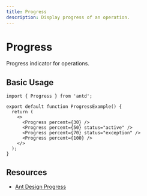 ```yaml
---
title: Progress
description: Display progress of an operation.
---
```


# Progress

Progress indicator for operations.

## Basic Usage

```tsx
import { Progress } from 'antd';

export default function ProgressExample() {
  return (
    <>
      <Progress percent={30} />
      <Progress percent={50} status="active" />
      <Progress percent={70} status="exception" />
      <Progress percent={100} />
    </>
  );
}
```

## Resources

- [Ant Design Progress](https://ant.design/components/progress)
